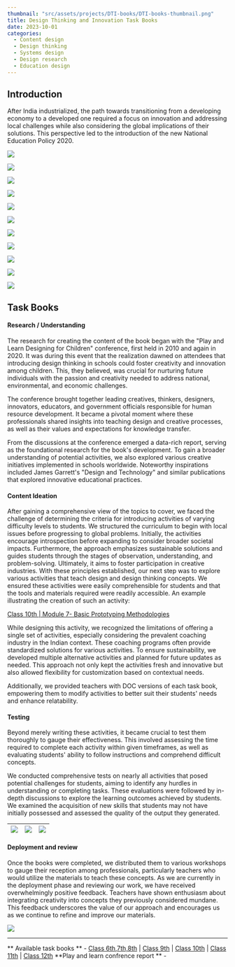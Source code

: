 ```yaml
---
thumbnail: "src/assets/projects/DTI-books/DTI-books-thumbnail.png"
title: Design Thinking and Innovation Task Books
date: 2023-10-01
categories:
  - Content design
  - Design thinking
  - Systems design
  - Design research
  - Education design
---
```


## Introduction
After India industrialized, the path towards transitioning from a developing economy to a developed one required a focus on innovation and addressing local challenges while also considering the global implications of their solutions. 
This perspective led to the introduction of the new National Education Policy 2020.

![](../../assets/projects/DTI-books/challenges.png)

![](../../assets/projects/DTI-books/curriculam.png)

![](../../assets/projects/DTI-books/learning-objectives.png)

![](../../assets/projects/DTI-books/6,7,8.png)

![](../../assets/projects/DTI-books/9,10.png)

![](../../assets/projects/DTI-books/grading-and-assisment.png)

![](../../assets/projects/DTI-books/teachers-online-portal.png)

![](../../assets/projects/DTI-books/faq's.png)

![](../../assets/projects/DTI-books/teacher's-mannual.png)

![](../../assets/projects/DTI-books/exposure-slides.png)

![](../../assets/projects/DTI-books/available-books.png)



## Task Books

#### Research / Understanding 
The research for creating the content of the book began with the "Play and Learn Designing for Children" conference, first held in 2010 and again in 2020.
It was during this event that the realization dawned on attendees that introducing design thinking in schools could foster creativity and innovation among children. 
This, they believed, was crucial for nurturing future individuals with the passion and creativity needed to address national, environmental, and economic challenges.

The conference brought together leading creatives, thinkers, designers, innovators, educators, and government officials responsible for human resource development.
It became a pivotal moment where these professionals shared insights into teaching design and creative processes, as well as their values and expectations for knowledge transfer.

From the discussions at the conference emerged a data-rich report, serving as the foundational research for the book's development. 
To gain a broader understanding of potential activities, we also explored various creative initiatives implemented in schools worldwide. 
Noteworthy inspirations included James Garrett's "Design and Technology" and similar publications that explored innovative educational practices.

#### Content Ideation
After gaining a comprehensive view of the topics to cover, we faced the challenge of determining the criteria for introducing activities of varying difficulty levels to students. We structured the curriculum to begin with local issues before progressing to global problems. 
Initially, the activities encourage introspection before expanding to consider broader societal impacts. 
Furthermore, the approach emphasizes sustainable solutions and guides students through the stages of observation, understanding, and problem-solving. Ultimately, it aims to foster participation in creative industries.
With these principles established, our next step was to explore various activities that teach design and design thinking concepts. We ensured these activities were easily comprehensible for students and that the tools and materials required were readily accessible. 
An example illustrating the creation of such an activity:

[Class 10th | Module 7- Basic Prototyping Methodologies](https://docs.google.com/document/d/1PB3a3-7PlOCMdBBpGF8-yN19_9x50wZgW8M0R5Cf1_s/edit?usp=sharing)

While designing this activity, we recognized the limitations of offering a single set of activities, especially considering the prevalent coaching industry in the Indian context. 
These coaching programs often provide standardized solutions for various activities. To ensure sustainability, we developed multiple alternative activities and planned for future updates as needed.
This approach not only kept the activities fresh and innovative but also allowed flexibility for customization based on contextual needs.

Additionally, we provided teachers with DOC versions of each task book, empowering them to modify activities to better suit their students' needs and enhance relatability.


#### Testing
Beyond merely writing these activities, it became crucial to test them thoroughly to gauge their effectiveness. This involved assessing the time required to complete each activity within given timeframes, as well as evaluating students' ability to follow instructions and comprehend difficult concepts.

We conducted comprehensive tests on nearly all activities that posed potential challenges for students, aiming to identify any hurdles in understanding or completing tasks.
These evaluations were followed by in-depth discussions to explore the learning outcomes achieved by students.
We examined the acquisition of new skills that students may not have initially possessed and assessed the quality of the output they generated.
 
| ![](../../assets/projects/DTI-books/test1.gif)   |  ![](../../assets/projects/DTI-books/test2.gif)  | ![](../../assets/projects/DTI-books/test3.gif)|
|:------------------------------------------------:|:------------------------------------------------:|:---------------------------------------------:|


#### Deployment and review
Once the books were completed, we distributed them to various workshops to gauge their reception among professionals, particularly teachers who would utilize the materials to teach these concepts.
As we are currently in the deployment phase and reviewing our work, we have received overwhelmingly positive feedback. Teachers have shown enthusiasm about integrating creativity into concepts they previously considered mundane. This feedback underscores the value of our approach and encourages us as we continue to refine and improve our materials.

![](../../assets/projects/DTI-books/students-feedbacks.png)




---
** Available task books ** - 
[Class 6th,7th,8th](https://cbseacademic.nic.in/web_material/Curriculum22/publication/middle/DT_Curriculum_workbook-6.pdf) | [Class 9th](https://cbseacademic.nic.in/web_material/Manuals/DT_Curriculum9.pdf) | [Class 10th](https://cbseacademic.nic.in/web_material/Manuals/DT_Curriculum10.pdf) | [Class 11th](https://cbseacademic.nic.in/web_material/Manuals/DT_Curriculum11.pdf) | [Class 12th](https://cbseacademic.nic.in/web_material/Manuals/DT_Curriculum12.pdf)
**Play and learn confrence report ** - 







